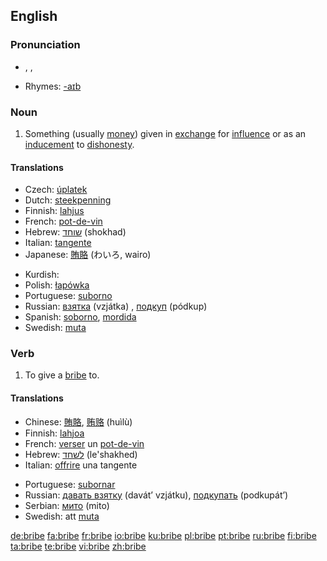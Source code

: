 ==English==

===Pronunciation===
*{{AHD|brīb}}, {{IPA|/braɪb/}}, {{SAMPA|/braIb/}}
*Rhymes: [[Rhymes:English:-aɪb|-aɪb]]

===Noun===
{{en-noun}}

# Something (usually [[money]]) given in [[exchange]] for [[influence]] or as an [[inducement]] to [[dishonesty]].

====Translations====
{{trans-top|inducement to dishonesty}}
*Czech: [[úplatek]] {{m}}
*Dutch: [[steekpenning]]
*Finnish: [[lahjus]]
*French: [[pot-de-vin]] {{m}}
*Hebrew: [[שוחד]] (shokhad) {{m}}
*Italian: [[tangente]] {{f}}
*Japanese: [[賄賂]] (わいろ, wairo)
{{trans-mid}}
*Kurdish: {{KUchar|[[به‌رتیل]]}}
*Polish: [[łapówka]] {{f}}
*Portuguese: [[suborno]] {{m}}
*Russian: [[взятка]] (vzjátka) {{f}}, [[подкуп]] (pódkup) {{m}}
*Spanish: [[soborno]], {{italbrac|Mexico|slang}} [[mordida]] {{f}}
*Swedish: [[muta]] {{c}}
{{trans-bottom}}

===Verb===
{{en-verb|brib|ing}}

# {{transitive}} To give a [[bribe#Noun|bribe]] to.

====Translations====
{{top}}
*Chinese: [[賄賂]], [[贿赂]] (huìlù)
*Finnish: [[lahjoa]]
*French: [[verser]] un [[pot-de-vin]]
*Hebrew: [[לשחד]] (le'shakhed)
*Italian: [[offrire]] una tangente
{{mid}}
*Portuguese: [[subornar]]
*Russian: [[давать взятку]] (davát’ vzjátku), [[подкупать]] (podkupát’)
*Serbian: [[мито]] (mito)
*Swedish: att [[muta]]
{{bottom}}

[[de:bribe]]
[[fa:bribe]]
[[fr:bribe]]
[[io:bribe]]
[[ku:bribe]]
[[pl:bribe]]
[[pt:bribe]]
[[ru:bribe]]
[[fi:bribe]]
[[ta:bribe]]
[[te:bribe]]
[[vi:bribe]]
[[zh:bribe]]